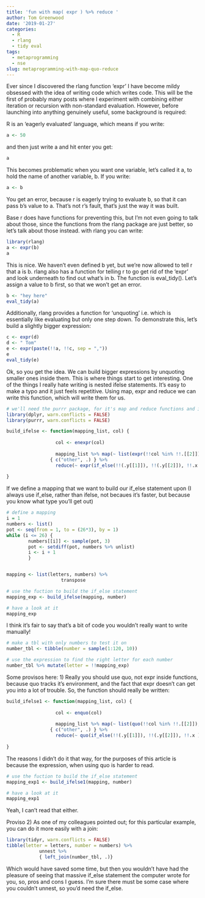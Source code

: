 ```yaml
---
title: 'fun with map( expr ) %>% reduce '
author: Tom Greenwood
date: '2019-01-27'
categories:
  - R
  - rlang
  - tidy eval
tags:
  - metaprogramming
  - nse
slug: metaprogramming-with-map-quo-reduce
---
```


Ever since I discovered the rlang function 'expr' I have become mildy obsessed with the idea of writing code which writes code. This will be the first of probably many posts where I experiment with combining either iteration or recursion with non-standard evaluation. However, before launching into anything genuinely useful, some background is required: 

R is an 'eagerly evaluated' language, which means if you write:
```r
a <- 50
```
and then just write a and hit enter you get:
```r
a
```
This becomes problematic when you want one variable, let's called it a, to hold the name of
another variable, b. If you write:
```r
a <- b
```
You get an error, because r is eagerly trying to evaluate b, so that it can pass b's value to a. That's not r's fault, that's just the way it was built. 

Base r does have functions for preventing this, but I'm not even going to talk about those, since the functions from the rlang package are just better, so let's talk about those instead. with rlang you can write:
```r
library(rlang)
a <- expr(b)
a
```
This is nice. We haven't even defined b yet, but we're now allowed to tell r that a is b. 
rlang also has a function for telling r to go get rid of the 'expr' and look underneath to find out what's in b. The function is eval_tidy(). Let's assign a value to b first, so that we won't get an error.
``` r
b <- "hey here"
eval_tidy(a)
```
Additionally, rlang provides a function for 'unquoting' i.e. which is essentially like evaluating but only one step down. To demonstrate this, let's build a slightly bigger expression:
```r
c <- expr(d)
d <- " Tom"
e <- expr(paste(!!a, !!c, sep = ","))
e
eval_tidy(e)
```
Ok, so you get the idea. We can build bigger expressions by unquoting smaller ones inside them. This is where things start to get interesting. One of the things I really hate writing is nested ifelse statements. It's easy to make a typo and it just feels repetitive. Using map, expr and reduce we can write this function, which will write them for us.
```r
# we'll need the purrr package, for it's map and reduce functions and if_else from dplyr
library(dplyr, warn.conflicts = FALSE)
library(purrr, warn.conflicts = FALSE)

build_ifelse <- function(mapping_list, col) { 
	 
	              col <- enexpr(col)
	                 
	              mapping_list %>% map(~ list(expr(!!col %in% !!.[[2]]), .[[1]] ) ) %>%
                { c("other", .) } %>%
	              reduce(~ expr(if_else(!!(.y[[1]]), !!(.y[[2]]), !!.x )))           
	 
}
```
If we define a mapping that we want to build our if_else statement upon (I always use if_else, rather than ifelse, not becaues it's faster, but because you know what type you'll get out)
```r
# define a mapping 
i = 1
numbers <- list()
pot <- seq(from = 1, to = (26*3), by = 1)
while (i <= 26) {
	    numbers[[i]] <- sample(pot, 3)
	    pot <- setdiff(pot, numbers %>% unlist)
	    i <- i + 1
	    }


mapping <- list(letters, numbers) %>%
		            transpose

# use the fuction to build the if_else statement
mapping_exp <- build_ifelse(mapping, number)

# have a look at it
mapping_exp
```
I think it's fair to say that's a bit of code you wouldn't really want to write manually!
```r
# make a tbl with only numbers to test it on
number_tbl <- tibble(number = sample(1:120, 10))

# use the expression to find the right letter for each number
number_tbl %>% mutate(letter = !!mapping_exp)
```
Some provisos here: 1) Really you should use quo, not expr inside functions, because quo tracks it's environment, and the fact that expr doesn't can get you into a lot of trouble. So, the function should really be written:
```r
build_ifelse1 <- function(mapping_list, col) { 
	 
	              col <- enquo(col)
	                 
	              mapping_list %>% map(~ list(quo(!!col %in% !!.[[2]]), .[[1]] ) ) %>%
                { c("other", .) } %>%
	              reduce(~ quo(if_else(!!(.y[[1]]), !!(.y[[2]]), !!.x )))           
	 
}
```
The reasons I didn't do it that way, for the purposes of this article is because the expression, when using quo is harder to read.
```r
# use the fuction to build the if_else statement
mapping_exp1 <- build_ifelse1(mapping, number)

# have a look at it
mapping_exp1
```
Yeah, I can't read that either.

Proviso 2) As one of my colleagues pointed out; for this particular example, you can do it more easily with a join:
```r
library(tidyr, warn.conflicts = FALSE)
tibble(letter = letters, number = numbers) %>% 
            unnest %>% 
            { left_join(number_tbl, .)}
```
Which would have saved some time, but then you wouldn't have had the pleasure of seeing that massive if_else statement the computer wrote for you, so, pros and cons I guess. I'm
sure there must be some case where you couldn't unnest, so you'd need the if_else.
